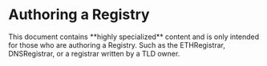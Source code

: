 
# Authoring a Registry

<WIP />

<Note>
This document contains **highly specialized** content and is only intended for those who are authoring a Registry.
Such as the ETHRegistrar, DNSRegistrar, or a registrar written by a TLD owner.
</Note>
